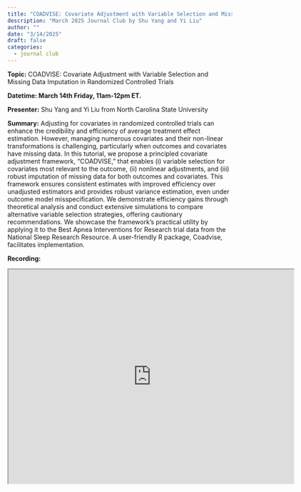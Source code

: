```yaml
---
title: "COADVISE: Covariate Adjustment with Variable Selection and Missing Data Imputation in Randomized Controlled Trials"
description: "March 2025 Journal Club by Shu Yang and Yi Liu"
author: ""
date: "3/14/2025"
draft: false
categories:
  - journal club
---
```


**Topic:** COADVISE: Covariate Adjustment with Variable Selection and Missing Data Imputation in Randomized Controlled Trials

**Datetime: March 14th Friday, 11am-12pm ET.**

**Presenter:** Shu Yang and Yi Liu from North Carolina State University

**Summary:** Adjusting for covariates in randomized controlled trials can enhance the credibility and efficiency of average treatment effect estimation. However, managing numerous covariates and their non-linear transformations is challenging, particularly when outcomes and covariates have missing data. In this tutorial, we propose a principled covariate adjustment framework, "COADVISE," that enables (i) variable selection for covariates most relevant to the outcome, (ii) nonlinear adjustments, and (iii) robust imputation of missing data for both outcomes and covariates. This framework ensures consistent estimates with improved efficiency over unadjusted estimators and provides robust variance estimation, even under outcome model misspecification. We demonstrate efficiency gains through theoretical analysis and conduct extensive simulations to compare alternative variable selection strategies, offering cautionary recommendations. We showcase the framework's practical utility by applying it to the Best Apnea Interventions for Research trial data from the National Sleep Research Resource. A user-friendly R package, Coadvise, facilitates implementation.

**Recording:** 
```{=html}
<iframe src="https://drive.google.com/file/d/1b6WqT0N72SfQSemtvT-UDT4ql-RBPgLH/preview" width="640" height="480" allowfullscreen="true" allow="autoplay"></iframe>
```

```{=html}
<script src="https://giscus.app/client.js"
        data-repo="carswg/carswg.github.io"
        data-repo-id="R_kgDOLX8xOg"
        data-category="General"
        data-category-id="DIC_kwDOLX8xOs4CeZQB"
        data-mapping="title"
        data-strict="1"
        data-reactions-enabled="1"
        data-emit-metadata="0"
        data-input-position="bottom"
        data-theme="light_high_contrast"
        data-lang="en"
        crossorigin="anonymous"
        async>
</script>
```
